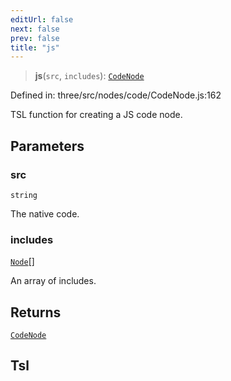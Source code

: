 ```yaml
---
editUrl: false
next: false
prev: false
title: "js"
---
```


> **js**(`src`, `includes`): [`CodeNode`](../classes/Three.WebGPU.CodeNode.html)

Defined in: three/src/nodes/code/CodeNode.js:162

TSL function for creating a JS code node.

## Parameters

### src

`string`

The native code.

### includes

[`Node`](../classes/Three.WebGPU.Node.html)[]

An array of includes.

## Returns

[`CodeNode`](../classes/Three.WebGPU.CodeNode.html)

## Tsl
